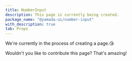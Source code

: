 ```yaml
---
title: NumberInput
description: This page is currently being created.
package_name: "@yamada-ui/number-input"
with_description: true
tab: Props
---
```


We're currently in the process of creating a page.😘

Wouldn't you like to contribute this page? That's amazing!
